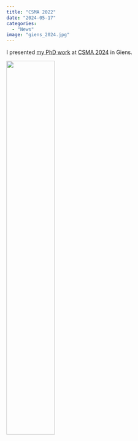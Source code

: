 ```yaml
---
title: "CSMA 2022"
date: "2024-05-17"
categories: 
  - "News"
image: "giens_2024.jpg"
---
```


I presented [my PhD work](https://hal.science/hal-03717959) at [CSMA 2024](https://csma2024.sciencesconf.org/) in Giens.

![](giens_2024.jpg){width="50%" fig-align="center"}